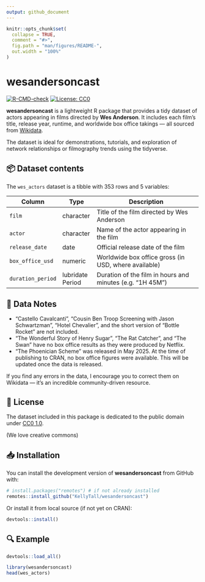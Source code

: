 ```yaml
---
output: github_document
---
```


<!-- README.md is generated from README.Rmd. Please edit that file -->

```r
knitr::opts_chunk$set(
  collapse = TRUE,
  comment = "#>",
  fig.path = "man/figures/README-",
  out.width = "100%"
)
```

# wesandersoncast

<!-- badges: start -->
[![R-CMD-check](https://github.com/KellyTall/wesandersoncast/actions/workflows/R-CMD-check.yaml/badge.svg)](https://github.com/KellyTall/wesandersoncast/actions/workflows/R-CMD-check.yaml)
[![License: CC0](https://img.shields.io/badge/License-CC0%201.0-lightgrey.svg)](https://creativecommons.org/publicdomain/zero/1.0/)
<!-- badges: end -->

**wesandersoncast** is a lightweight R package that provides a tidy dataset of actors appearing in films directed by **Wes Anderson**. It includes each film's title, release year, runtime, and worldwide box office takings — all sourced from [Wikidata](https://www.wikidata.org/wiki/Wikidata:Main_Page).

The dataset is ideal for demonstrations, tutorials, and exploration of network relationships or filmography trends using the tidyverse.

## 📦 Dataset contents

The `wes_actors` dataset is a tibble with 353 rows and 5 variables:

| Column           | Type              | Description                                                    |
|------------------|-------------------|----------------------------------------------------------------|
| `film`           | character          | Title of the film directed by Wes Anderson                     |
| `actor`          | character          | Name of the actor appearing in the film                        |
| `release_date`   | date               | Official release date of the film                              |
| `box_office_usd` | numeric            | Worldwide box office gross (in USD, where available)           |
| `duration_period`| lubridate Period   | Duration of the film in hours and minutes (e.g. "1H 45M")      |

## 📝 Data Notes

- "Castello Cavalcanti", "Cousin Ben Troop Screening with Jason Schwartzman", "Hotel Chevalier", and the short version of "Bottle Rocket" are not included.
- "The Wonderful Story of Henry Sugar", "The Rat Catcher", and "The Swan" have no box office results as they were produced by Netflix.
- "The Phoenician Scheme" was released in May 2025. At the time of publishing to CRAN, no box office figures were available. This will be updated once the data is released.

If you find any errors in the data, I encourage you to correct them on Wikidata — it’s an incredible community-driven resource.

## 📜 License 

The dataset included in this package is dedicated to the public domain under [CC0 1.0](https://creativecommons.org/publicdomain/zero/1.0/).

(We love creative commons)

## 📥 Installation

You can install the development version of **wesandersoncast** from GitHub with:

```r
# install.packages("remotes") # if not already installed
remotes::install_github("KellyTall/wesandersoncast")
```

Or install it from local source (if not yet on CRAN):

```r
devtools::install()
```

## 🔍 Example

```r
devtools::load_all()
```

```r
library(wesandersoncast)
head(wes_actors)
```
